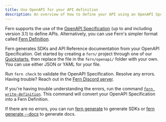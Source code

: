 ---
title: Use OpenAPI for your API definition
description: An overview of how to define your API using an OpenAPI Specification, then use Fern to generate SDKs and API Reference documentation for the API.
---

Fern supports the use of the [OpenAPI Specification](https://www.openapis.org/) (up to and including version 3.1) to define APIs. Alternatively, you can use Fern's simpler format called [Fern Definition](/learn/api-definition/fern/overview).

Fern generates SDKs and API Reference documentation from your OpenAPI Specification. Get started by creating a `fern/` project through one of our [Quickstarts](/learn/docs/getting-started/quickstart), then replace the file in the `fern/openapi/` folder with your own. You can use either JSON or YAML for your file.

Run `fern check` to validate the OpenAPI Specification. Resolve any errors.
Having trouble? Reach out in the [Fern Discord server](https://discord.com/invite/JkkXumPzcG).

If you're having trouble understanding the errors, run the command [`fern write-definition`](/learn/cli-api/cli-reference/commands#fern-write-definition).
This command will convert your OpenAPI Specification into a Fern Definition.

If there are no errors, you can run [fern generate](/learn/cli-api/cli-reference/commands#fern-generate) to generate SDKs or [fern generate --docs](/learn/cli-api/cli-reference/commands#fern-generate) to generate docs.
